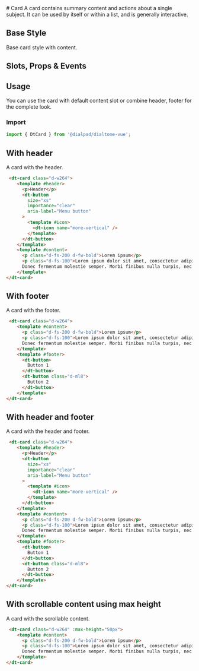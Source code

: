 
<Meta of={CardStories}/>
# Card

<Subtitle>
    A card contains summary content and actions about a single subject.
    It can be used by itself or within a list, and is generally interactive.
</Subtitle>

## Base Style

Base card style with content.

<Canvas>
  <Story id="components-card--default" />
</Canvas>

## Slots, Props & Events

<Controls />

## Usage

You can use the card with default content slot or combine header, footer for the complete look.

### Import

```jsx
import { DtCard } from '@dialpad/dialtone-vue';
```

## With header

A card with the header.

<Canvas>
    <Story id="components-card--with-header" />
</Canvas>

```html
 <dt-card class="d-w264">
    <template #header>
      <p>Header</p>
      <dt-button
        size="xs"
        importance="clear"
        aria-label="Menu button"
      >
        <template #icon>
          <dt-icon name="more-vertical" />
        </template>
      </dt-button>
    </template>
    <template #content>
      <p class="d-fs-200 d-fw-bold">Lorem ipsum</p>
      <p class="d-fs-100">Lorem ipsum dolor sit amet, consectetur adipiscing elit.
      Donec fermentum molestie semper. Morbi finibus nulla turpis, nec molestie mi rutrum.</p>
    </template>
</dt-card>
```

## With footer

A card with the footer.

<Canvas>
    <Story id="components-card--with-footer" />
</Canvas>

```html
 <dt-card class="d-w264">
    <template #content>
      <p class="d-fs-200 d-fw-bold">Lorem ipsum</p>
      <p class="d-fs-100">Lorem ipsum dolor sit amet, consectetur adipiscing elit.
      Donec fermentum molestie semper. Morbi finibus nulla turpis, nec molestie mi rutrum.</p>
    </template>
    <template #footer>
      <dt-button>
        Button 1
      </dt-button>
      <dt-button class="d-ml8">
        Button 2
      </dt-button>
    </template>
</dt-card>
```

## With header and footer

A card with the header and footer.

<Canvas>
    <Story id="components-card--with-header-and-footer" />
</Canvas>

```html
 <dt-card class="d-w264">
    <template #header>
      <p>Header</p>
      <dt-button
        size="xs"
        importance="clear"
        aria-label="Menu button"
      >
        <template #icon>
          <dt-icon name="more-vertical" />
        </template>
      </dt-button>
    </template>
    <template #content>
      <p class="d-fs-200 d-fw-bold">Lorem ipsum</p>
      <p class="d-fs-100">Lorem ipsum dolor sit amet, consectetur adipiscing elit.
      Donec fermentum molestie semper. Morbi finibus nulla turpis, nec molestie mi rutrum.</p>
    </template>
    <template #footer>
      <dt-button>
        Button 1
      </dt-button>
      <dt-button class="d-ml8">
        Button 2
      </dt-button>
    </template>
</dt-card>
```

## With scrollable content using max height

A card with the scrollable content.

<Canvas>
    <Story id="components-card--with-scrollable-content" />
</Canvas>

```html
 <dt-card class="d-w264" :max-height="50px">
    <template #content>
      <p class="d-fs-200 d-fw-bold">Lorem ipsum</p>
      <p class="d-fs-100">Lorem ipsum dolor sit amet, consectetur adipiscing elit.
      Donec fermentum molestie semper. Morbi finibus nulla turpis, nec molestie mi rutrum.</p>
    </template>
</dt-card>
```

